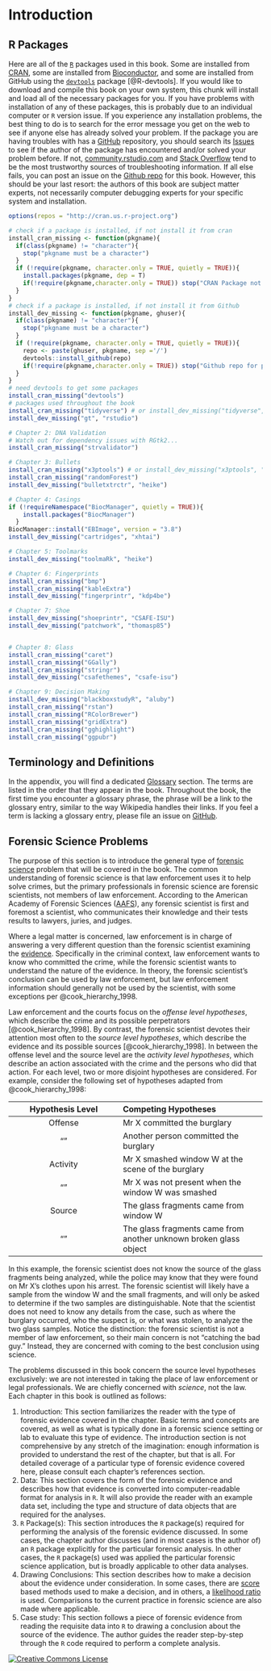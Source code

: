 # Introduction {#intro}


## R Packages 

Here are all of the [`R`](#def:rstats) packages used in this book. Some are installed from [CRAN](https://cran.r-project.org/), some are installed from [Bioconductor](https://www.bioconductor.org/), and some are installed from GitHub using the [`devtools`](https://devtools.r-lib.org/) package [@R-devtools]. If you would like to download and compile this book on your own system, this chunk will install and load all of the necessary packages for you. If you have problems with installation of any of these packages, this is probably due to an individual computer or `R` version issue. If you experience any installation problems, the best thing to do is to search for the error message you get on the web to see if anyone else has already solved your problem. If the package you are having troubles with has a [GitHub](https://github.com/) repository, you should search its [Issues](https://github.com/issues) to see if the author of the package has encountered and/or solved your problem before. If not, [community.rstudio.com](https://community.rstudio.com/) and [Stack Overflow](https://stackoverflow.com/questions/tagged/r) tend to be the most trustworthy sources of troubleshooting information. If all else fails, you can post an issue on the [Github repo](https://github.com/sctyner/OpenForSciR/issues) for this book. However, this should be your last resort: the authors of this book are subject matter experts, not necessarily computer debugging experts for your specific system and installation.  

```r
options(repos = "http://cran.us.r-project.org")

# check if a package is installed, if not install it from cran
install_cran_missing <- function(pkgname){
  if(class(pkgname) != "character"){
    stop("pkgname must be a character")
  }
  if (!require(pkgname, character.only = TRUE, quietly = TRUE)){
    install.packages(pkgname, dep = T)
    if(!require(pkgname,character.only = TRUE)) stop("CRAN Package not found")
  }
}
# check if a package is installed, if not install it from Github
install_dev_missing <- function(pkgname, ghuser){
  if(class(pkgname) != "character"){
    stop("pkgname must be a character")
  }
  if (!require(pkgname, character.only = TRUE, quietly = TRUE)){
    repo <- paste(ghuser, pkgname, sep ='/')
    devtools::install_github(repo)
    if(!require(pkgname,character.only = TRUE)) stop("Github repo for package not found")
  }
}
# need devtools to get some packages 
install_cran_missing("devtools")
# packages used throughout the book 
install_cran_missing("tidyverse") # or install_dev_missing("tidyverse", "tidyverse")
install_dev_missing("gt", "rstudio") 

# Chapter 2: DNA Validation
# Watch out for dependency issues with RGtk2...
install_cran_missing("strvalidator")

# Chapter 3: Bullets
install_cran_missing("x3ptools") # or install_dev_missing("x3ptools", "heike")
install_cran_missing("randomForest") 
install_dev_missing("bulletxtrctr", "heike")

# Chapter 4: Casings
if (!requireNamespace("BiocManager", quietly = TRUE)){
    install.packages("BiocManager")
  }
BiocManager::install("EBImage", version = "3.8")
install_dev_missing("cartridges", "xhtai")

# Chapter 5: Toolmarks
install_dev_missing("toolmaRk", "heike")

# Chapter 6: Fingerprints
install_cran_missing("bmp")
install_cran_missing("kableExtra")
install_dev_missing("fingerprintr", "kdp4be")

# Chapter 7: Shoe 
install_dev_missing("shoeprintr", "CSAFE-ISU")
install_dev_missing("patchwork", "thomasp85")


# Chapter 8: Glass
install_cran_missing("caret")
install_cran_missing("GGally")
install_cran_missing("stringr")
install_dev_missing("csafethemes", "csafe-isu")

# Chapter 9: Decision Making
install_dev_missing("blackboxstudyR", "aluby")
install_cran_missing("rstan")
install_cran_missing("RColorBrewer")
install_cran_missing("gridExtra")
install_cran_missing("gghighlight")
install_cran_missing("ggpubr")
```

## Terminology and Definitions

In the appendix, you will find a dedicated [Glossary](#glossary) section. The terms are listed in the order that they appear in the book. Throughout the book, the first time you encounter a glossary phrase, the phrase will be a link to the glossary entry, similar to the way Wikipedia handles their links. If you feel a term is lacking a glossary entry, please file an issue on [GitHub](https://github.com/sctyner/OpenForSciR/issues). 

## Forensic Science Problems {#forscip}

The purpose of this section is to introduce the general type of [forensic science](#def:forsci) problem that will be covered in the book. The common understanding of forensic science is that law enforcement uses it to help solve crimes, but the primary professionals in forensic science are forensic scientists, not members of law enforcement. According to the American Academy of Forensic Sciences ([AAFS](https://www.aafs.org/home-page/students/choosing-a-career/whats-a-forensic-scientist/)), any forensic scientist is first and foremost a scientist, who communicates their knowledge and their tests results to lawyers, juries, and judges. 

Where a legal matter is concerned, law enforcement is in charge of answering a very different question than the forensic scientist examining the [evidence](#def:evidence). Specifically in the criminal context, law enforcement wants to know who committed the crime, while the forensic scientist wants to understand the nature of the evidence. In theory, the forensic scientist's conclusion can be used by law enforcement, but law enforcement information should generally not be used by the scientist, with some exceptions per @cook_hierarchy_1998.

Law enforcement and the courts focus on the *offense level hypotheses*, which describe the crime and its possible perpetrators [@cook_hierarchy_1998]. By contrast, the forensic scientist devotes their attention most often to the *source level hypotheses*, which describe the evidence and its possible sources [@cook_hierarchy_1998]. In between the offense level and the source level are the *activity level hypotheses*, which describe an action associated with the crime and the persons who did that action. For each level, two or more disjoint hypotheses are considered. For example, consider the following set of hypotheses adapted from @cook_hierarchy_1998: 

Hypothesis Level | Competing Hypotheses 
:---------------:|:---------------------
Offense          | Mr X committed the burglary
""               | Another person committed the burglary
Activity         | Mr X smashed window W at the scene of the burglary
""               | Mr X was not present when the window W was smashed
Source           | The glass fragments came from window W
""               | The glass fragments came from another unknown broken glass object

In this example, the forensic scientist does not know the source of the glass fragments being analyzed, while the police may know that they were found on Mr X's clothes upon his arrest. The forensic scientist will likely have a sample from the window W and the small fragments, and will only be asked to determine if the two samples are distinguishable. Note that the scientist does not need to know any details from the case, such as where the burglary occurred, who the suspect is, or what was stolen, to analyze the two glass samples. Notice the distinction: the forensic scientist is not a member of law enforcement, so their main concern is not "catching the bad guy." Instead, they are concerned with coming to the best conclusion using science. 

The problems discussed in this book concern the source level hypotheses exclusively: we are not interested in taking the place of law enforcement or legal professionals. We are chiefly concerned with *science*, not the law. Each chapter in this book is outlined as follows: 

1. Introduction: This section familiarizes the reader with the type of forensic evidence covered in the chapter. Basic terms and concepts are covered, as well as what is typically done in a forensic science setting or lab to evaluate this type of evidence. The introduction section is not comprehensive by any stretch of the imagination: enough information is provided to understand the rest of the chapter, but that is all. For detailed coverage of a particular type of forensic evidence covered here, please consult each chapter's references section. 
2. Data: This section covers the form of the forensic evidence and describes how that evidence is converted into computer-readable format for analysis in `R`. It will also provide the reader with an example data set, including the type and structure of data objects that are required for the analyses. 
3. `R` Package(s): This section introduces the `R` package(s) required for performing the analysis of the forensic evidence discussed. In some cases, the chapter author discusses (and in most cases is the author of) an `R` package explicitly for the particular forensic analysis. In other cases, the `R` package(s) used was applied the particular forensic science application, but is broadly applicable to other data analyses. 
4. Drawing Conclusions: This section describes how to make a decision about the evidence under consideration. In some cases, there are [score](#def:score) based methods used to make a decision, and in others, a [likelihood ratio](#def:lr) is used. Comparisons to the current practice in forensic science are also made where applicable. 
5. Case study: This section follows a piece of forensic evidence from reading the requisite data into `R` to drawing a conclusion about the source of the evidence. The author guides the reader step-by-step through the `R` code required to perform a complete analysis. 

<!--With this book, we want to give more students and professionals interested in forensic science open source resources to pursue their research.  --> 

<a rel="license" href="http://creativecommons.org/licenses/by-nc-nd/3.0/us/"><img alt="Creative Commons License" style="border-width:0; display: block; margin-left: auto; margin-right: auto;" src="https://i.creativecommons.org/l/by-nc-nd/3.0/us/88x31.png" /></a>
